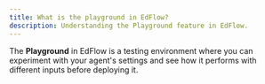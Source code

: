 ```yaml
---
title: What is the playground in EdFlow?
description: Understanding the Playground feature in EdFlow.
---
```


The **Playground** in EdFlow is a testing environment where you can experiment with your agent's settings and see how it performs with different inputs before deploying it.
